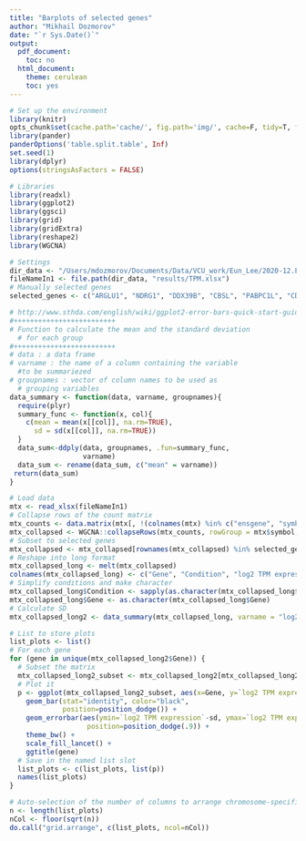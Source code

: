 ```yaml
---
title: "Barplots of selected genes"
author: "Mikhail Dozmorov"
date: "`r Sys.Date()`"
output:
  pdf_document:
    toc: no
  html_document:
    theme: cerulean
    toc: yes
---
```


```r
# Set up the environment
library(knitr)
opts_chunk$set(cache.path='cache/', fig.path='img/', cache=F, tidy=T, fig.keep='high', echo=F, dpi=100, warnings=F, message=F, comment=NA, warning=F, results='as.is', fig.width = 10, fig.height = 6) #out.width=700, 
library(pander)
panderOptions('table.split.table', Inf)
set.seed(1)
library(dplyr)
options(stringsAsFactors = FALSE)
```

```r
# Libraries
library(readxl)
library(ggplot2)
library(ggsci)
library(grid)
library(gridExtra)
library(reshape2)
library(WGCNA)
```

```r
# Settings
dir_data <- "/Users/mdozmorov/Documents/Data/VCU_work/Eun_Lee/2020-12.EunLee_Novogene"
fileNameIn1 <- file.path(dir_data, "results/TPM.xlsx")
# Manually selected genes
selected_genes <- c("ARGLU1", "NDRG1", "DDX39B", "CBSL", "PABPC1L", "CDK5RAP3", "LDHA", "GABRE", "AMH", "FSTL3", "VASN", "EFHD1", "FN1", "LOXL2", "DPP4", "EGLN2", "LDLR")
```

```r
# http://www.sthda.com/english/wiki/ggplot2-error-bars-quick-start-guide-r-software-and-data-visualization
#+++++++++++++++++++++++++
# Function to calculate the mean and the standard deviation
  # for each group
#+++++++++++++++++++++++++
# data : a data frame
# varname : the name of a column containing the variable
  #to be summariezed
# groupnames : vector of column names to be used as
  # grouping variables
data_summary <- function(data, varname, groupnames){
  require(plyr)
  summary_func <- function(x, col){
    c(mean = mean(x[[col]], na.rm=TRUE),
      sd = sd(x[[col]], na.rm=TRUE))
  }
  data_sum<-ddply(data, groupnames, .fun=summary_func,
                  varname)
  data_sum <- rename(data_sum, c("mean" = varname))
 return(data_sum)
}
```

```r
# Load data
mtx <- read_xlsx(fileNameIn1)
# Collapse rows of the count matrix
mtx_counts <- data.matrix(mtx[, !(colnames(mtx) %in% c("ensgene", "symbol", "biotype", "description"))])
mtx_collapsed <- WGCNA::collapseRows(mtx_counts, rowGroup = mtx$symbol, rowID = mtx$ensgene)$datETcollapsed
# Subset to selected genes
mtx_collapsed <- mtx_collapsed[rownames(mtx_collapsed) %in% selected_genes, ]
# Reshape into long format
mtx_collapsed_long <- melt(mtx_collapsed)
colnames(mtx_collapsed_long) <- c("Gene", "Condition", "log2 TPM expression")
# Simplify conditions and make character
mtx_collapsed_long$Condition <- sapply(as.character(mtx_collapsed_long$Condition), function(x) strsplit(x, "_")[[1]][1])
mtx_collapsed_long$Gene <- as.character(mtx_collapsed_long$Gene)
# Calculate SD
mtx_collapsed_long2 <- data_summary(mtx_collapsed_long, varname = "log2 TPM expression", groupnames = c("Gene", "Condition"))
```

```r
# List to store plots
list_plots <- list()
# For each gene
for (gene in unique(mtx_collapsed_long2$Gene)) {
  # Subset the matrix
  mtx_collapsed_long2_subset <- mtx_collapsed_long2[mtx_collapsed_long2$Gene == gene, ]
  # Plot it
  p <- ggplot(mtx_collapsed_long2_subset, aes(x=Gene, y=`log2 TPM expression`, fill=Condition)) + 
    geom_bar(stat="identity", color="black", 
             position=position_dodge()) +
    geom_errorbar(aes(ymin=`log2 TPM expression`-sd, ymax=`log2 TPM expression`+sd), width=.2,
                   position=position_dodge(.9)) +
    theme_bw() +
    scale_fill_lancet() +
    ggtitle(gene)
  # Save in the named list slot
  list_plots <- c(list_plots, list(p))
  names(list_plots)
}
```

```r
# Auto-selection of the number of columns to arrange chromosome-specific plots
n <- length(list_plots)
nCol <- floor(sqrt(n))
do.call("grid.arrange", c(list_plots, ncol=nCol))
```
